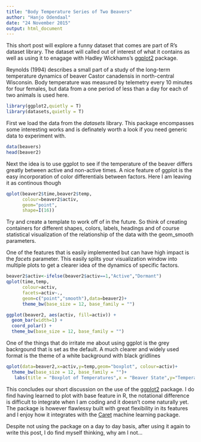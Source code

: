 ```yaml
---
title: "Body Temperature Series of Two Beavers"
author: "Hanjo Odendaal"
date: "24 November 2015"
output: html_document
---
```


This short post will explore a funny dataset that comes are part of R's dataset library. The dataset will called out of interest of what it contains as well as using it to enagage with Hadley Wickhams's [ggplot2](http://docs.ggplot2.org/current/#) package.

Reynolds (1994) describes a small part of a study of the long-term temperature dynamics of beaver Castor canadensis in north-central Wisconsin. Body temperature was measured by telemetry every 10 minutes for four females, but data from a one period of less than a day for each of two animals is used here.
```r
library(ggplot2,quietly = T)
library(datasets,quietly = T)
```

First we load the data from the *datasets* library. This package encompasses some interesting works and is definately worth a look if you need generic data to experiment with.
```r
data(beavers)
head(beaver2)
```

Next the idea is to use ggplot to see if the temperature of the beaver differs greatly between active and non-active times. A nice feature of ggplot is the easy incorporation of color differentials between factors. Here I am leaving it as continous though

```r
qplot(beaver2$time,beaver2$temp,
      colour=beaver2$activ,
      geom="point",
      shape=I(16))
```

Try and create a template to work off of in the future. So think of creating containers for different shapes, colors, labels, headings and of course statistical visualization of the relationship of the data with the geom_smooth parameters.

One of the features that is easily implemented but can have high impact is the *facets* parameter. This easily splits your visualization window into multiple plots to get a clearer idea of the dynamics of specific factors.
```r
beaver2$activ<-ifelse(beaver2$activ==1,"Active","Dormant")
qplot(time,temp,
      colour=activ,
      facets=activ~.,
      geom=c("point","smooth"),data=beaver2)+ 
      theme_bw(base_size = 12, base_family = "")
```

```r
ggplot(beaver2, aes(activ, fill=activ)) + 
  geom_bar(width=1) + 
  coord_polar() + 
  theme_bw(base_size = 12, base_family = "")
```

One of the things that do irritate me about using ggplot is the grey backrgound that is set as the default. A much clearer and widely used format is the theme of a white background with black gridlines

```r
qplot(data=beaver2,x=activ,y=temp,geom="boxplot", colour=activ)+
  theme_bw(base_size = 12, base_family = "")+
   labs(title = "Boxplot of Temperatures",x = "Beaver State",y="Temperature",colour="State")

```

This concludes our short discussion on the use of the [ggplot2](http://docs.ggplot2.org/current/#) package. I do find having learned to plot with base feature in R, the notational difference is difficult to integrate when I am coding and it doesn't come naturally yet. The package is however flawlessy built with great flexibility in its features and I enjoy how it integrates with the [Caret](http://topepo.github.io/caret/index.html) machine learning package. 

Despite not using the package on a day to day basis, after using it again to write this post, I do find myself thinking, why am I not...


